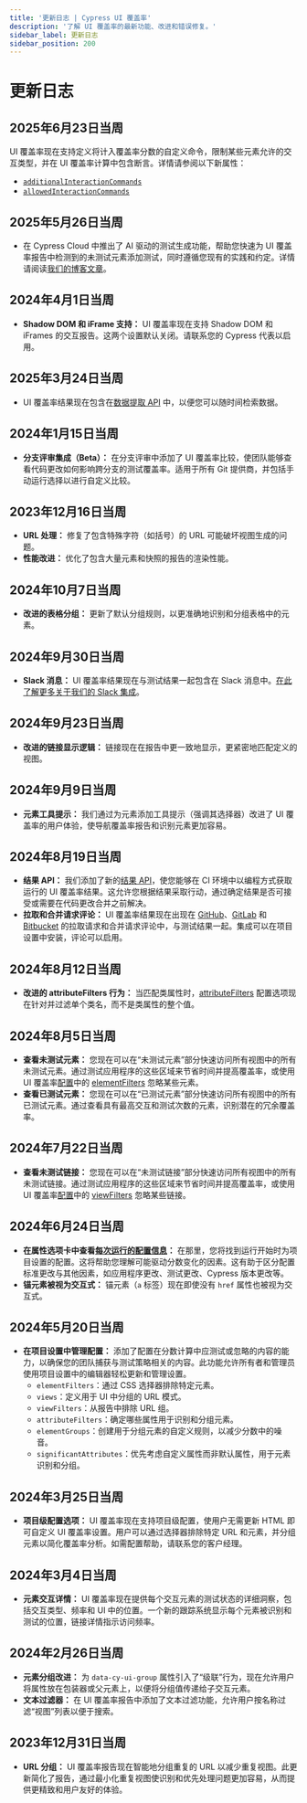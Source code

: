 ```yaml
---
title: '更新日志 | Cypress UI 覆盖率'
description: '了解 UI 覆盖率的最新功能、改进和错误修复。'
sidebar_label: 更新日志
sidebar_position: 200
---
```


<ProductHeading product="ui-coverage" />

# 更新日志

## 2025年6月23日当周

UI 覆盖率现在支持定义将计入覆盖率分数的自定义命令，限制某些元素允许的交互类型，并在 UI 覆盖率计算中包含断言。详情请参阅以下新属性：

- [`additionalInteractionCommands`](/ui-coverage/configuration/additionalinteractioncommands)
- [`allowedInteractionCommands`](/ui-coverage/configuration/allowedinteractioncommands)

## 2025年5月26日当周

- 在 Cypress Cloud 中推出了 AI 驱动的测试生成功能，帮助您快速为 UI 覆盖率报告中检测到的未测试元素添加测试，同时遵循您现有的实践和约定。详情请阅读[我们的博客文章](https://www.cypress.io/blog/add-your-missing-tests-faster-with-test-generation-in-ui-coverage)。

## 2024年4月1日当周

- **Shadow DOM 和 iFrame 支持：** UI 覆盖率现在支持 Shadow DOM 和 iFrames 的交互报告。这两个设置默认关闭。请联系您的 Cypress 代表以启用。

## 2025年3月24日当周

- UI 覆盖率结果现在包含在[数据提取 API](/cloud/integrations/data-extract-api) 中，以便您可以随时间检索数据。

## 2024年1月15日当周

- **分支评审集成（Beta）：** 在分支评审中添加了 UI 覆盖率比较，使团队能够查看代码更改如何影响跨分支的测试覆盖率。适用于所有 Git 提供商，并包括手动运行选择以进行自定义比较。

## 2023年12月16日当周

- **URL 处理：** 修复了包含特殊字符（如括号）的 URL 可能破坏视图生成的问题。
- **性能改进：** 优化了包含大量元素和快照的报告的渲染性能。

## 2024年10月7日当周

- **改进的表格分组：** 更新了默认分组规则，以更准确地识别和分组表格中的元素。

## 2024年9月30日当周

- **Slack 消息：** UI 覆盖率结果现在与测试结果一起包含在 Slack 消息中。[在此了解更多关于我们的 Slack 集成](/cloud/integrations/slack)。

## 2024年9月23日当周

- **改进的链接显示逻辑：** 链接现在在报告中更一致地显示，更紧密地匹配定义的视图。

## 2024年9月9日当周

- **元素工具提示：** 我们通过为元素添加工具提示（强调其选择器）改进了 UI 覆盖率的用户体验，使导航覆盖率报告和识别元素更加容易。

## 2024年8月19日当周

- **结果 API：** 我们添加了新的[结果 API](/ui-coverage/results-api)，使您能够在 CI 环境中以编程方式获取运行的 UI 覆盖率结果。这允许您根据结果采取行动，通过确定结果是否可接受或需要在代码更改合并之前解决。
- **拉取和合并请求评论：** UI 覆盖率结果现在出现在 [GitHub](/cloud/integrations/source-control/github)、[GitLab](/cloud/integrations/source-control/gitlab) 和 [Bitbucket](/cloud/integrations/source-control/bitbucket) 的拉取请求和合并请求评论中，与测试结果一起。集成可以在项目设置中安装，评论可以启用。

## 2024年8月12日当周

- **改进的 attributeFilters 行为：** 当匹配类属性时，[attributeFilters](/ui-coverage/configuration/attributefilters) 配置选项现在针对并过滤单个类名，而不是类属性的整个值。

## 2024年8月5日当周

- **查看未测试元素：** 您现在可以在“未测试元素”部分快速访问所有视图中的所有未测试元素。通过测试应用程序的这些区域来节省时间并提高覆盖率，或使用 UI 覆盖率[配置](/ui-coverage/configuration/overview)中的 [elementFilters](/ui-coverage/configuration/elementfilters) 忽略某些元素。
- **查看已测试元素：** 您现在可以在“已测试元素”部分快速访问所有视图中的所有已测试元素。通过查看具有最高交互和测试次数的元素，识别潜在的冗余覆盖率。

## 2024年7月22日当周

- **查看未测试链接：** 您现在可以在“未测试链接”部分快速访问所有视图中的所有未测试链接。通过测试应用程序的这些区域来节省时间并提高覆盖率，或使用 UI 覆盖率[配置](/ui-coverage/configuration/overview)中的 [viewFilters](/ui-coverage/configuration/viewfilters) 忽略某些链接。

## 2024年6月24日当周

- **在属性选项卡中查看[每次运行的配置信息](/accessibility/configuration/overview#Viewing-Configuration-for-a-Run)：** 在那里，您将找到运行开始时为项目设置的配置。这将帮助您理解可能驱动分数变化的因素。这有助于区分配置标准更改与其他因素，如应用程序更改、测试更改、Cypress 版本更改等。
- **锚元素被视为交互式：** 锚元素（`a` 标签）现在即使没有 `href` 属性也被视为交互式。

## 2024年5月20日当周

- **在项目设置中管理配置：** 添加了配置在分数计算中应测试或忽略的内容的能力，以确保您的团队捕获与测试策略相关的内容。此功能允许所有者和管理员使用项目设置中的编辑器轻松更新和管理设置。
  - `elementFilters`：通过 CSS 选择器排除特定元素。
  - `views`：定义用于 UI 中分组的 URL 模式。
  - `viewFilters`：从报告中排除 URL 组。
  - `attributeFilters`：确定哪些属性用于识别和分组元素。
  - `elementGroups`：创建用于分组元素的自定义规则，以减少分数中的噪音。
  - `significantAttributes`：优先考虑自定义属性而非默认属性，用于元素识别和分组。

## 2024年3月25日当周

- **项目级配置选项：** UI 覆盖率现在支持项目级配置，使用户无需更新 HTML 即可自定义 UI 覆盖率设置。用户可以通过选择器排除特定 URL 和元素，并分组元素以简化覆盖率分析。如需配置帮助，请联系您的客户经理。

## 2024年3月4日当周

- **元素交互详情：** UI 覆盖率现在提供每个交互元素的测试状态的详细洞察，包括交互类型、频率和 UI 中的位置。一个新的跟踪系统显示每个元素被识别和测试的位置，链接详情指示访问频率。

## 2024年2月26日当周

- **元素分组改进：** 为 `data-cy-ui-group` 属性引入了“级联”行为，现在允许用户将属性放在包装器或父元素上，以便将分组值传递给子交互元素。
- **文本过滤器：** 在 UI 覆盖率报告中添加了文本过滤功能，允许用户按名称过滤“视图”列表以便于搜索。

## 2023年12月31日当周

- **URL 分组：** UI 覆盖率报告现在智能地分组重复的 URL 以减少重复视图。此更新简化了报告，通过最小化重复视图使识别和优先处理问题更加容易，从而提供更精致和用户友好的体验。